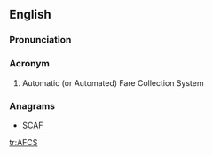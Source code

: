 ==English==

===Pronunciation===
{{rfp|acronym or initialism ?|lang=en}}

===Acronym===
{{head|en|acronym}}

# {{context|transport|lang=en}} Automatic (or Automated) Fare Collection System

===Anagrams===
* [[SCAF#English|SCAF]]

[[tr:AFCS]]